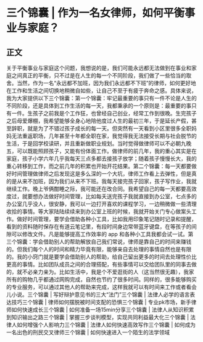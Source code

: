 # 三个锦囊 | 作为一名女律师，如何平衡事业与家庭？
## 正文
关于平衡事业与家庭这个问题，我想说的是，我们可能永远都无法做到在事业和家庭之间真正的平衡，只不过是在人生的每一个不同阶段，我们做了一些恰当的取舍。当然，作为一名“永远都不加班，因为我们永远都不下班”的律师，如何更好地在工作和生活之间切换地稍微自如些，让自己不至于有疲于奔命之感。具体来说，我为大家提供以下三个锦囊：第一个锦囊：牢记最重要的事只有一件不论是人生的不同阶段，还是具体到工作生活的每一天，我都秉承的一个原则是：最重要的事只有一件。生孩子之前我是个工作狂，也曾经自己创业，经常工作到很晚。生完孩子之后母爱爆棚，我希望能够全身心地陪他度过人生的最初三年，于是延长产假，甚至辞职，就是为了不错过孩子成长的每一天。但突然有一天看到小区里很多全职妈妈无法重返职场，几年甚至十年都全职在家，我觉得我无法接受长期与社会脱节的生活，于是回学校读研，并且重新做职业规划。当时觉得做律师可以不必朝九晚五，可以既能照顾孩子，又能有份体面工作。做律师的前几年，我的重心其实是在家庭，孩子小学六年几乎我每天三点多都去接孩子放学；随着孩子慢慢长大，我的重心转移到工作，而之前几年的积累也开始开花结果。第二个锦囊：每一天都要做好时间管理做律师之后发现这是多么深的一个大坑，律师工作看上去弹性，但是真的是从来不加班，因为我们从来不下班。我每天接完孩子回家，孩子写作业，我就继续工作。晚上爷俩酣睡之际，我可能还在改合同。我希望自己的每一天都要高效度过，就要想办法做好时间管理，比如每夭送完孩子我就直接到办公室，七点多的办公室几乎没人，很安静，我可以一边打开喜欢的课程学习，一边稍微做一些清理收拾的事情。等大家陆陆续续来到办公室上班的时候，我就开始关门专心做案头工作。做好时间管理，要学会借助各种小工具，比如我用印象笔记随时记录和提醒，看到的资料随时保存在有道云笔记里，有段时间身边常带蓝牙键盘，在等孩子的间隙可以修改文件。凡是能够提高工作效率的 app 和各种小工具我都会试一试。第三个锦囊：学会借助别人的帮助解放自己我们常说，律师是靠自己的时间来赚钱的。但我们每个人的时间和精力毕竟有限，能够亲自去处理的事情自然也是有限的。我的小窍门就是要学会借助别人的帮助，给自己留出更多的时间去处理性价比更高的事情。比如团队成员之间的合理搭配，有些事情可以交给团队里的同事去做的，就不必亲力亲为。比如生活中，我是个不爱逛街的人（这当然很无趣），我家所有的购物几乎都通过网购完成，自然也节约了很多时间。同样的，很多能够购买的专业服务，可以通过其他人的帮助来完成，这样我就可以有时间来工作或者看会儿小说。三个锦囊 | 写好辩护意见书的三大“法门”三个锦囊 | 法律人必学的语言表达技巧三个锦囊 | 律师如何摆脱被时间支配的恐惧三个锦囊 | 专业pk市场，新手律师如何快速成长三个锦囊 | 如何准备一场15min分享三个锦囊 | 法律人从知识积累到知识输出之路三个锦囊 | 掌握三步谈判模型，实现共同利益最大化三个锦囊 | 法律人如何增强个人影响力三个锦囊 | 法律人如何快速高效写作三个锦囊 | 如何成为一名出色的刑民交叉律师三个锦囊 | 如何快速进入一个陌生的法学领域